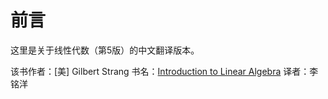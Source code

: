# 前言 {.unnumbered}

这里是关于线性代数（第5版）的中文翻译版本。

该书作者：[美] Gilbert Strang
书名：[Introduction to Linear Algebra](https://book.douban.com/subject/34820335/)
译者：李铭洋
